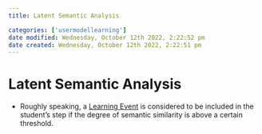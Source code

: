 ```yaml
---
title: Latent Semantic Analysis

categories: ['usermodellearning']
date modified: Wednesday, October 12th 2022, 2:22:52 pm
date created: Wednesday, October 12th 2022, 2:22:51 pm
---
```


# Latent Semantic Analysis


- Roughly speaking, a [Learning Event](Learning%20Event.qmd) is considered to be included in the student's step if the degree of semantic similarity is above a certain threshold.



